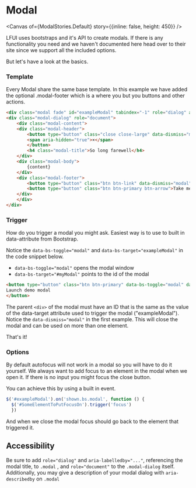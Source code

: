 
<Meta of={ModalStories} />

# Modal <Badges of={ModalStories} />

<Canvas of={ModalStories.Default} story={{inline: false, height: 450}} />

LFUI uses bootstraps and it's API to create modals. If there is any functionality you need and we haven't documented here head over to their site since we support all the included options.

But let's have a look at the basics.

### Template

Every Modal share the same base template. In this example we have added the optional .modal-footer which is a where you but you buttons and other actions.

```html
<div class="modal fade" id="exampleModal" tabindex="-1" role="dialog" aria-labelledby="myModalLabel" aria-hidden="true">
<div class="modal-dialog" role="document">
    <div class="modal-content">
    <div class="modal-header">
        <button type="button" class="close close-large" data-dismiss="modal" aria-label="Close">
        <span aria-hidden="true">×</span>
        </button>
        <h4 class="modal-title">So long farewell</h4>
    </div>
    <div class="modal-body">
        {content}
    </div>
    <div class="modal-footer">
        <button type="button" class="btn btn-link" data-dismiss="modal">Avbryt</button>
        <button type="button" class="btn btn-primary btn-arrow">Take me there</button>
    </div>
    </div>
</div>
```


### Trigger
How do you trigger a modal you might ask. Easiest way is to use to built in data-attribute from Bootstrap.

Notice the `data-bs-toggle="modal"` and `data-bs-target="exampleModal"` in the code snippet below.

* `data-bs-toggle="modal"` opens the modal window
* `data-bs-target="#myModal"` points to the id of the modal

```html
<button type="button" class="btn btn-primary" data-bs-toggle="modal" data-bs-target="#exampleModal">
Launch demo modal
</button>

```

The parent `<div>` of the modal must have an ID that is the same as the value of the data-target attribute used to trigger the modal ("exampleModal"). Notice the `data-dismiss="modal"` in the first example. This will close the modal and can be used on more than one element.

That's it!

### Options
By default autofocus will not work in a modal so you will have to do it yourself. We always want to add focus to an element in the modal when we open it. If there is no input you might focus the close button.

You can achieve this by using a built in event.

```javascript
$('#exampleModal').on('shown.bs.modal', function () {
  $('#SomeElementToPutFocusOn').trigger('focus')
  })
```

And when we close the modal focus should go back to the element that triggered it.

## Accessibility
Be sure to add `role="dialog"` and `aria-labelledby="..."`, referencing the modal title, to `.modal` , and `role="document"` to the `.modal-dialog` itself. Additionally, you may give a description of your modal dialog with `aria-describedby` on `.modal`
